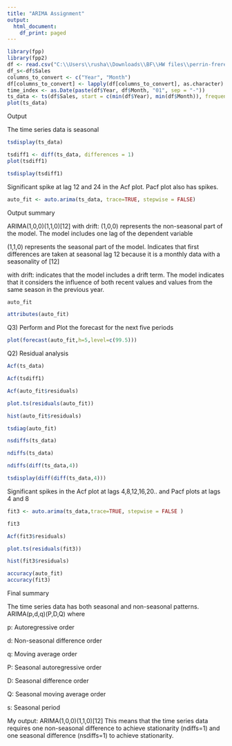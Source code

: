 ---
title: "ARIMA Assignment"
output:
  html_document:
    df_print: paged
---

```{r}
library(fpp)
library(fpp2)
df <- read.csv("C:\\Users\\rusha\\Downloads\\BF\\HW files\\perrin-freres-monthly-champagne-.csv")
df_s<-df$Sales
columns_to_convert <- c("Year", "Month")
df[columns_to_convert] <- lapply(df[columns_to_convert], as.character)
time_index <- as.Date(paste(df$Year, df$Month, "01", sep = "-"))
ts_data <- ts(df$Sales, start = c(min(df$Year), min(df$Month)), frequency = 12)
plot(ts_data)
```

Output 

The time series data is seasonal 

```{r}
tsdisplay(ts_data)
```

```{r}
tsdiff1 <- diff(ts_data, differences = 1)
plot(tsdiff1)
```

```{r}
tsdisplay(tsdiff1)
```

Significant spike at lag 12 and 24 in the Acf plot. 
Pacf plot also has spikes.

```{r}
auto_fit <- auto.arima(ts_data, trace=TRUE, stepwise = FALSE)

```

Output summary 

ARIMA(1,0,0)(1,1,0)[12] with drift:
(1,0,0) represents the non-seasonal part of the model. The model includes one lag of the dependent variable 

(1,1,0) represents the seasonal part of the model. Indicates that first differences are taken at seasonal lag 12 because it is a monthly data with a seasonality of [12]

with drift: indicates that the model includes a drift term.
The model indicates that it considers the influence of both recent values and values from the same season in the previous year. 


```{r}
auto_fit
```

```{r}
attributes(auto_fit)
```
Q3) Perform and Plot the forecast for the next five periods

```{r}
plot(forecast(auto_fit,h=5,level=c(99.5)))

```
Q2) Residual analysis 
```{r}
Acf(ts_data)
```

```{r}
Acf(tsdiff1)
```

```{r}
Acf(auto_fit$residuals)
```

```{r}
plot.ts(residuals(auto_fit))
```

```{r}
hist(auto_fit$residuals)
```

```{r}
tsdiag(auto_fit)
```

```{r}
nsdiffs(ts_data)
```

```{r}
ndiffs(ts_data)
```

```{r}
ndiffs(diff(ts_data,4))
```

```{r}
tsdisplay(diff(diff(ts_data,4)))
```

Significant spikes in the Acf plot at lags 4,8,12,16,20.. and Pacf plots at lags 4 and 8 
```{r}
fit3 <- auto.arima(ts_data,trace=TRUE, stepwise = FALSE )
```


```{r}
fit3
```

```{r}
Acf(fit3$residuals)
```

```{r}
plot.ts(residuals(fit3))
```

```{r}
hist(fit3$residuals)
```


```{r}
accuracy(auto_fit)
accuracy(fit3)
```
Final summary 

The time series data has both seasonal and non-seasonal patterns. 
ARIMA(p,d,q)(P,D,Q) where

p: Autoregressive order

d: Non-seasonal difference order

q: Moving average order

P: Seasonal autoregressive order

D: Seasonal difference order

Q: Seasonal moving average order

s: Seasonal period


My output: ARIMA(1,0,0)(1,1,0)[12]
This means that the time series data requires one non-seasonal difference to achieve stationarity (ndiffs=1) and one seasonal difference (nsdiffs=1) to achieve stationarity. 
